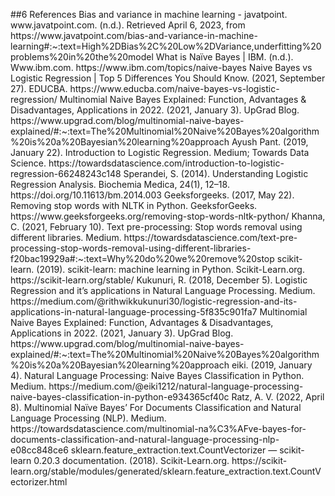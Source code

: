 ##6 References
Bias and variance in machine learning - javatpoint. www.javatpoint.com. (n.d.). Retrieved April 6, 2023, from https://www.javatpoint.com/bias-and-variance-in-machine-learning#:~:text=High%2DBias%2C%20Low%2DVariance,underfitting%20problems%20in%20the%20model
What is Naïve Bayes | IBM. (n.d.). Www.ibm.com. https://www.ibm.com/topics/naive-bayes
Naive Bayes vs Logistic Regression | Top 5 Differences You Should Know. (2021, September 27). EDUCBA. https://www.educba.com/naive-bayes-vs-logistic-regression/
‌Multinomial Naive Bayes Explained: Function, Advantages & Disadvantages, Applications in 2022. (2021, January 3). UpGrad Blog. https://www.upgrad.com/blog/multinomial-naive-bayes-explained/#:~:text=The%20Multinomial%20Naive%20Bayes%20algorithm%20is%20a%20Bayesian%20learning%20approach
Ayush Pant. (2019, January 22). Introduction to Logistic Regression. Medium; Towards Data Science. https://towardsdatascience.com/introduction-to-logistic-regression-66248243c148
Sperandei, S. (2014). Understanding Logistic Regression Analysis. Biochemia Medica, 24(1), 12–18. https://doi.org/10.11613/bm.2014.003
Geeksforgeeks. (2017, May 22). Removing stop words with NLTK in Python. GeeksforGeeks. https://www.geeksforgeeks.org/removing-stop-words-nltk-python/
Khanna, C. (2021, February 10). Text pre-processing: Stop words removal using different libraries. Medium. https://towardsdatascience.com/text-pre-processing-stop-words-removal-using-different-libraries-f20bac19929a#:~:text=Why%20do%20we%20remove%20stop
scikit-learn. (2019). scikit-learn: machine learning in Python. Scikit-Learn.org. https://scikit-learn.org/stable/
Kukunuri, R. (2018, December 5). Logistic Regression and it’s applications in Natural Language Processing. Medium. https://medium.com/@rithwikkukunuri30/logistic-regression-and-its-applications-in-natural-language-processing-5f835c901fa7
Multinomial Naive Bayes Explained: Function, Advantages & Disadvantages, Applications in 2022. (2021, January 3). UpGrad Blog. https://www.upgrad.com/blog/multinomial-naive-bayes-explained/#:~:text=The%20Multinomial%20Naive%20Bayes%20algorithm%20is%20a%20Bayesian%20learning%20approach
eiki. (2019, January 4). Natural Language Processing: Naive Bayes Classification in Python. Medium. https://medium.com/@eiki1212/natural-language-processing-naive-bayes-classification-in-python-e934365cf40c
Ratz, A. V. (2022, April 8). Multinomial Naїve Bayes’ For Documents Classification and Natural Language Processing (NLP). Medium. https://towardsdatascience.com/multinomial-na%C3%AFve-bayes-for-documents-classification-and-natural-language-processing-nlp-e08cc848ce6
sklearn.feature_extraction.text.CountVectorizer — scikit-learn 0.20.3 documentation. (2018). Scikit-Learn.org. https://scikit-learn.org/stable/modules/generated/sklearn.feature_extraction.text.CountVectorizer.html
